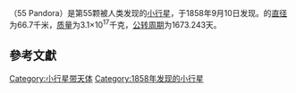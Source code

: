 {{Otheruses|other=同名主題|潘朵拉 (消歧義)}}
{{noteTA|G1=Unit}}
{{Infobox Planet | discovery=yes | physical_characteristics = yes | bgcolour=#FFFFC0 |
 name=55 Pandora
 | discoverer=[[George_Mary_Searle|George Mary Searle]]
 | discovered=[[September_10|September 10]], 1858
 | alt_names= 
 | mp_category=[[Main_belt|Main belt]]
 | epoch=[[December_31|December 31]], 2006 ([[Julian_day|JD]] 2454100.5)
 | semimajor=412.635 [[Giga|G]][[metre|m]] (2.758 [[Astronomical_unit|AU]])
 | perihelion=352.887 Gm (2.359 AU)
 | aphelion=472.382 Gm (3.158 AU)
 | eccentricity=0.145
 | period=1673.243 [[day|d]] (4.58 [[Julian_year_(astronomy)|a]])
 | inclination=7.185[[degree_(angle)|°]]
 | asc_node=10.537°
 | arg_peri=4.231°
 | mean_anomaly=114.993°
 | avg_speed=17.84 km/[[second|s]]
 | dimensions=66.7 km
 | mass=3.1{{e|17}} [[kilogram|kg]]
 | density=? g/[[cubic_centimetre|cm³]]
 | surface_grav=0.0186 m/s²
 | escape_velocity=0.0353 km/s
 | rotation=? d
 | spectral_type=[[M-type_asteroid|M]]
 | abs_magnitude=7.8
 | albedo=0.301 <ref>http://www.psi.edu/pds/resource/albedo.html</ref>
 | single_temperature=~168 [[kelvin|K]]}}
'''{{BASEPAGENAME}}'''（55 Pandora）是第55颗被人类发现的[[小行星|小行星]]，于1858年9月10日发现。{{BASEPAGENAME}}的[[直径|直径]]为66.7千米，[[质量|质量]]为3.1×10<sup>17</sup>千克，[[公转周期|公转周期]]为1673.243天。

== 參考文獻 ==

{{reflist}}

{{Minor Planet Number|(54)[[哲女星|哲女星]]|(56)[[思神星|思神星]]}}

{{beltasteroid-stub}}

[[Category:小行星带天体|Category:小行星带天体]]
[[Category:1858年发现的小行星|Category:1858年发现的小行星]]